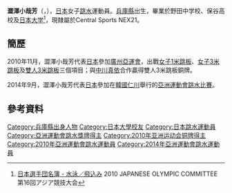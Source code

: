 {{noteTA|G1=Aquatics}}
{{Infobox sportsperson
|image       = 
|caption     =
|name        = 澀澤小哉芳
|nickname    =
|birth_date  = {{birth_date_and_age|1984|4|5}}<ref name="仁川">{{cite web|title=仁川アジア競技大会2014 ＞ 日本代表選手団 ＞ 渋沢 小哉芳|url=http://www.joc.or.jp/games/asia/2014/japan/diving/shibusawasayaka.html|publisher=JAPANESE OLYMPIC COMMITTEE}}{{ja}}</ref>
|birth_place = {{JPN}}[[兵庫縣|兵庫縣]]<ref name="仁川"/>
|residence   = 
|height      = {{height|m=1.66}}<ref name="仁川"/>
|weight      = {{weight|kg=58}}<ref name="仁川"/>
|retired     =
|country       = {{JPN}}
|sport         = [[跳水|跳水]]
|event         = 1米跳板、3米跳板
|rank          =
|club          = Central Sports NEX21<ref name="仁川"/>
|collegeteam   =
|partner       = 
|formerpartner =
|coach         =
|assistcoach   =
|formercoach   =
|medaltemplates= <!-- see [[Template:MedalRelatedTemplates|Template:MedalRelatedTemplates]] -->
{{MedalSport | 女子[[跳水|跳水]]}}
{{MedalCountry | {{JPN}}}}
{{MedalCompetition|[[亞洲運動會|亞洲運動會]]}}
{{MedalBronze| [[2010年亞洲運動會|2010年 廣州]] |[[2010年亞洲運動會跳水比賽－女子雙人3米跳板|女子雙人3米跳板]]}}
}}
{{Japanese|japanese=渋沢 小哉芳|kana=しぶさわ さやか|romaji=Shibusawa Sayaka}}
'''澀澤小哉芳'''（{{lang|en|'''SHIBUSAWA Sayaka'''}}，{{bd|1984年|4月5日}}），[[日本|日本]]女子[[跳水|跳水]]運動員。[[兵庫縣|兵庫縣]]出生，畢業於野田中学校、保谷高校及[[日本大学|日本大学]]<ref>[http://www.joc.or.jp/int_games/asia/2010/pdf/member/02_swimming.pdf 日本選手団名簿 - 水泳／飛込み] {{Wayback|url=http://www.joc.or.jp/int_games/asia/2010/pdf/member/02_swimming.pdf |date=20111018003544 }}2010 JAPANESE OLYMPIC COMMITTEE  第16回アジア競技大会{{ja}}</ref>，現隸屬於Central Sports NEX21。

==簡歷==
2010年11月，澀澤小哉芳代表[[2010年亞洲運動會日本代表團|日本]]參加[[2010年亞洲運動會|廣州亞運會]]，出戰[[2010年亞洲運動會跳水比賽－女子1米跳板|女子1米跳板]]、[[2010年亞洲運動會跳水比賽－女子3米跳板|女子3米跳板]]及[[2010年亞洲運動會跳水比賽－女子雙人3米跳板|雙人3米跳板]]三個項目；與[[中川真依|中川真依]]合作贏得雙人3米跳板銅牌。

2014年9月，澀澤小哉芳代表[[2014年亞洲運動會日本代表團|日本]]參加在[[韓國|韓國]][[仁川|仁川]]舉行的[[2014年亞洲運動會|亞洲運動會]][[2014年亞洲運動會跳水比賽|跳水比賽]]。

==參考資料==
{{Reflist}}

{{DEFAULTSORT:SHIBUSAWA Sayaka}}
[[Category:兵庫縣出身人物|Category:兵庫縣出身人物]]
[[Category:日本大學校友|Category:日本大學校友]]
[[Category:日本跳水運動員|Category:日本跳水運動員]]
[[Category:亞洲運動會跳水獎牌得主|Category:亞洲運動會跳水獎牌得主]]
[[Category:2010年亚洲运动会铜牌得主|Category:2010年亚洲运动会铜牌得主]]
[[Category:2010年亞洲運動會跳水運動員|Category:2010年亞洲運動會跳水運動員]]
[[Category:2014年亞洲運動會跳水運動員|Category:2014年亞洲運動會跳水運動員]]
{{japan-sport-bio-stub}}